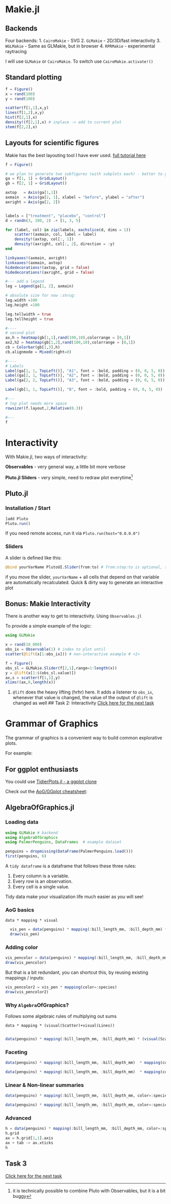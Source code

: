 
# Makie.jl

## Backends
Four backends:
1. `CairoMakie` - SVG
2. `GLMakie` - 2D/3D/fast interactivity
3. `WGLMakie` - Same as GLMakie, but in browser
4. `RPRMakie` - experimental raytracing

I will use `GLMakie` or `CairoMakie`. To switch use `CairoMakie.activate!()`

## Standard plotting 

```julia
f = Figure()
x = rand(100)
y = rand(100)

scatter(f[1,1],x,y)
lines(f[1,2],x,y)
hist(f[2,1],x)
density!(f[2,1],x) # inplace -> add to current plot
stem(f[2,2],x)
```

## Layouts for scientific figures

Makie has the best layouting tool I have ever used. [full tutorial here](https://docs.makie.org/stable/tutorials/layout-tutorial/)

```julia
f = Figure()

# we plan to generate two subfigures (with subplots each) - better to generate two "separate" layouts
ga = f[1, 1] = GridLayout()
gb = f[2, 1] = GridLayout()

axtop   = Axis(ga[1,1])
axmain  = Axis(ga[2, 1], xlabel = "before", ylabel = "after")
axright = Axis(ga[2, 2])


labels = ["treatment", "placebo", "control"]
d = randn(3, 100, 2) .+ [1, 3, 5]

for (label, col) in zip(labels, eachslice(d, dims = 1))
    scatter!(axmain, col, label = label)
    density!(axtop, col[:, 1])
    density!(axright, col[:, 2], direction = :y)
end

linkyaxes!(axmain, axright)
linkxaxes!(axmain, axtop)
hidedecorations!(axtop, grid = false)
hidedecorations!(axright, grid = false)

#--- add a legend
leg = Legend(ga[1, 2], axmain)

# absolute size for now :shrug:
leg.width =100
leg.height =100

leg.tellwidth = true
leg.tellheight = true

#----
# second plot
ax,h = heatmap(gb[1,1],rand(100,10),colorrange = [0,1])
ax2,h2 = heatmap(gb[1,2],rand(100,10),colorrange = [0,1])
cb = Colorbar(gb[1,3],h)
cb.alignmode = Mixed(right=0)

#----
# Labels
Label(ga[1, 1, TopLeft()], "A1", font = :bold, padding = (0, 0, 5, 0))
Label(ga[2, 1, TopLeft()], "A2", font = :bold, padding = (0, 0, 5, 0))
Label(ga[2, 2, TopLeft()], "A3", font = :bold, padding = (0, 0, 5, 0))

Label(gb[1, 1, TopLeft()], "B", font = :bold, padding = (0, 0, 5, 0))

#---
# top plot needs more space
rowsize!(f.layout,2,Relative(0.3))

#---
f
```
# Interactivity

With Makie.jl, two ways of interactivity:

**Observables** - very general way, a little bit more verbose

**Pluto.jl Sliders** - very simple, need to redraw plot everytime^[it is technically possible to combine Pluto with Observables, but it is a bit buggy]  


## Pluto.jl

### Installation / Start
```julia
]add Pluto
Pluto.run()
```
::: {.callout-tip}
If you need remote access, run it via `Pluto.run(host="0.0.0.0")`
:::

### Sliders

A slider is defined like this:
```julia
@bind yourVarName PlutoUI.Slider(from:to) # from:step:to is optional, step by def 1
```

if you move the slider, `yourVarName` + all cells that depend on that variable are automatically recalculated. Quick & dirty way to generate an interactive plot

## Bonus: Makie Interactivity

There is another way to get to interactivity. Using `Observables.jl`

To provide a simple example of the logic:
```julia
using GLMakie

x = rand(10_000)
obs_ix = Observable(1) # index to plot until
scatter(@lift(x[1:obs_ix])) # non-interactive example # <1>

f = Figure()
obs_sl = GLMakie.Slider(f[2,1],range=1:length(x))
y = @lift(x[1:$(obs_sl.value)])
ax,s = scatter(f[1,1],y)
xlims!(ax,0,length(x))

```
1. `@lift` does the heavy lifting (hrhr) here. It adds a listener to `obs_ix`, whenever that value is changed, the value of the output of `@lift` is changed as well
## Task 2: Interactivity
[Click here for the next task](tasks.qmd#2)



# Grammar of Graphics

The grammar of graphics is a convenient way to build common explorative plots.

For example:


## For ggplot enthusiasts
You could use [TidierPlots.jl - a ggplot clone](https://github.com/TidierOrg/TidierPlots.jl)

Check out the [AoG/GGplot cheatsheet](../../../../cheatsheets/ggplotAOG.qmd):

## AlgebraOfGraphics.jl

### Loading data
```julia
using GLMakie # backend
using AlgebraOfGraphics
using PalmerPenguins, DataFrames  # example dataset

penguins = dropmissing(DataFrame(PalmerPenguins.load()))
first(penguins, 6)
``` 

::: callout-note
A `tidy dataframe` is a dataframe that follows these three rules:


1. Every column is a variable.
2. Every row is an observation.
3. Every cell is a single value.

Tidy data make your visualization life much easier as you will see!
:::


### AoG basics


`data * mapping * visual`

```julia
  vis_pen = data(penguins) * mapping(:bill_length_mm, :bill_depth_mm) * visual(Scatter) 
  draw(vis_pen)
```

### Adding color

```julia
vis_pencolor = data(penguins) * mapping(:bill_length_mm, :bill_depth_mm, color = :species) * visual(Scatter)
draw(vis_pencolor)

```
But that is a bit redundant, you can shortcut this, by reusing existing mappings / inputs:
```julia
vis_pencolor2 = vis_pen * mapping(color=:species)
draw(vis_pencolor2)

```

### Why `Algebra`OfGraphics?

Follows some algebraic rules of multiplying out sums

`data * mapping * (visual(Scatter)+visual(Lines))`

```julia

data(penguins) * mapping(:bill_length_mm, :bill_depth_mm) * (visual(Scatter)+visual(Lines)) |> draw
```

### Faceting
```julia
data(penguins) * mapping(:bill_length_mm, :bill_depth_mm)  * mapping(color = :species, col = :sex) |> draw

```
```julia
data(penguins) * mapping(:bill_length_mm, :bill_depth_mm)  * mapping(color = :species, col = :sex,row=:body_mass_g => x-> x>3500) |> draw

```

### Linear & Non-linear summaries
```julia
data(penguins) * mapping(:bill_length_mm, :bill_depth_mm, color=:species) * (linear() + visual(Scatter)) |> draw
```
```julia
data(penguins) * mapping(:bill_length_mm, :bill_depth_mm, color=:species) * (smooth() + visual(Scatter)) |> draw
```

### Advanced

```julia
h = data(penguins) * mapping(:bill_length_mm, :bill_depth_mm, color=:species) * (smooth() + visual(Scatter)) |> draw
h.grid
ax = h.grid[1,1].axis
ax + tab -> ax.xticks
h
```

## Task 3

[Click here for the next task](tasks.qmd#3)

